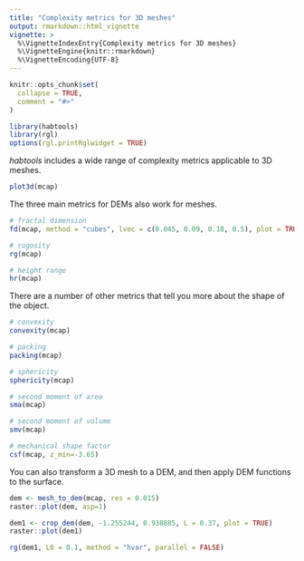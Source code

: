 ```yaml
---
title: "Complexity metrics for 3D meshes"
output: rmarkdown::html_vignette
vignette: >
  %\VignetteIndexEntry{Complexity metrics for 3D meshes}
  %\VignetteEngine{knitr::rmarkdown}
  %\VignetteEncoding{UTF-8}
---
```


```r
knitr::opts_chunk$set(
  collapse = TRUE,
  comment = "#>"
)
```

```r
library(habtools)
library(rgl)
options(rgl.printRglwidget = TRUE)
```

*habtools* includes a wide range of complexity metrics applicable to 3D meshes. 


```r
plot3d(mcap)
```


The three main metrics for DEMs also work for meshes. 
```r
# fractal dimension
fd(mcap, method = "cubes", lvec = c(0.045, 0.09, 0.18, 0.5), plot = TRUE)

# rugosity
rg(mcap)

# height range 
hr(mcap)

```

There are a number of other metrics that tell you more about the shape of the object. 

```r
# convexity
convexity(mcap)

# packing
packing(mcap)

# sphericity
sphericity(mcap)

# second moment of area
sma(mcap)

# second moment of volume
smv(mcap)

# mechanical shape factor
csf(mcap, z_min=-3.65)

```

You can also transform a 3D mesh to a DEM, and then apply DEM functions to the surface.

```r
dem <- mesh_to_dem(mcap, res = 0.015)
raster::plot(dem, asp=1)

dem1 <- crop_dem(dem, -1.255244, 0.938885, L = 0.37, plot = TRUE)
raster::plot(dem1)

rg(dem1, L0 = 0.1, method = "hvar", parallel = FALSE) 

```










